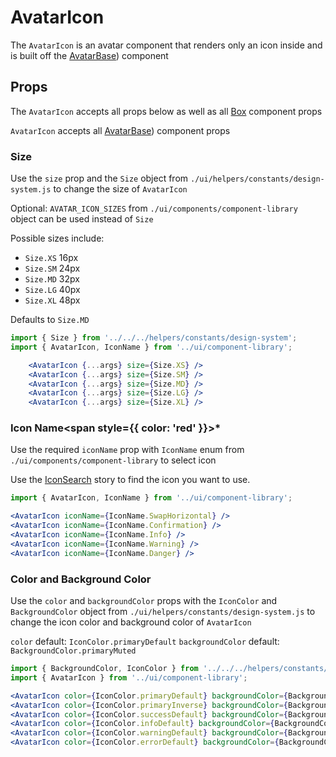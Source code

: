 

# AvatarIcon

The `AvatarIcon` is an avatar component that renders only an icon inside and is built off the [AvatarBase](/docs/components-componentlibrary-avatarbase--default-story)) component

<Canvas>
  <Story id="components-componentlibrary-avataricon--default-story" />
</Canvas>

## Props

The `AvatarIcon` accepts all props below as well as all [Box](/docs/components-ui-box--default-story#props) component props

<ArgsTable of={AvatarIcon} />

`AvatarIcon` accepts all [AvatarBase](/docs/components-componentlibrary-avatarbase--default-story))
component props

<ArgsTable of={AvatarBase} />

### Size

Use the `size` prop and the `Size` object from `./ui/helpers/constants/design-system.js` to change the size of `AvatarIcon`

Optional: `AVATAR_ICON_SIZES` from `./ui/components/component-library` object can be used instead of `Size`

Possible sizes include:

- `Size.XS` 16px
- `Size.SM` 24px
- `Size.MD` 32px
- `Size.LG` 40px
- `Size.XL` 48px

Defaults to `Size.MD`

<Canvas>
  <Story id="components-componentlibrary-avataricon--size-story" />
</Canvas>

```jsx
import { Size } from '../../../helpers/constants/design-system';
import { AvatarIcon, IconName } from '../ui/component-library';

    <AvatarIcon {...args} size={Size.XS} />
    <AvatarIcon {...args} size={Size.SM} />
    <AvatarIcon {...args} size={Size.MD} />
    <AvatarIcon {...args} size={Size.LG} />
    <AvatarIcon {...args} size={Size.XL} />
```

### Icon Name<span style={{ color: 'red' }}>\*</span>

Use the required `iconName` prop with `IconName` enum from `./ui/components/component-library` to select icon

Use the [IconSearch](/story/components-componentlibrary-icon--default-story) story to find the icon you want to use.

<Canvas>
  <Story id="components-componentlibrary-avataricon--icon-name-story" />
</Canvas>

```jsx
import { AvatarIcon, IconName } from '../ui/component-library';

<AvatarIcon iconName={IconName.SwapHorizontal} />
<AvatarIcon iconName={IconName.Confirmation} />
<AvatarIcon iconName={IconName.Info} />
<AvatarIcon iconName={IconName.Warning} />
<AvatarIcon iconName={IconName.Danger} />
```

### Color and Background Color

Use the `color` and `backgroundColor` props with the `IconColor` and `BackgroundColor` object from `./ui/helpers/constants/design-system.js` to change the icon color and background color of `AvatarIcon`

`color` default: `IconColor.primaryDefault`
`backgroundColor` default: `BackgroundColor.primaryMuted`

<Canvas>
  <Story id="components-componentlibrary-avataricon--color-and-background-color" />
</Canvas>

```jsx
import { BackgroundColor, IconColor } from '../../../helpers/constants/design-system';
import { AvatarIcon } from '../ui/component-library';

<AvatarIcon color={IconColor.primaryDefault} backgroundColor={BackgroundColor.primaryMuted} />
<AvatarIcon color={IconColor.primaryInverse} backgroundColor={BackgroundColor.primaryDefault} />
<AvatarIcon color={IconColor.successDefault} backgroundColor={BackgroundColor.successMuted} />
<AvatarIcon color={IconColor.infoDefault} backgroundColor={BackgroundColor.infoMuted} />
<AvatarIcon color={IconColor.warningDefault} backgroundColor={BackgroundColor.warningMuted} />
<AvatarIcon color={IconColor.errorDefault} backgroundColor={BackgroundColor.errorMuted} />
```
